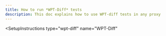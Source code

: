 ```yaml
---
title: How to run *WPT-Diff* tests
description: This doc explains how to use WPT-diff tests in any proxy
---
```


<RunInstructions
  type="WPT-Diff"
  method1Cmd="cd src/AeroSandbox && npm run tests:wpt-diff" 
  method2Cmd="cd src/AeroSandbox && npm run tests:all" 
  method3Cmd="npx run aero-sandbox/tests/wpt_diff" 
/>

<SetupInstructions
  type="wpt-diff"
  name="WPT-Diff"
>